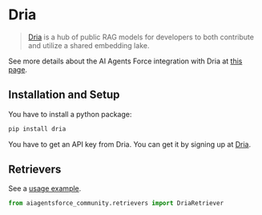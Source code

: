 # Dria

>[Dria](https://dria.co/) is a hub of public RAG models for developers to 
> both contribute and utilize a shared embedding lake.

See more details about the AI Agents Force integration with Dria 
at [this page](https://dria.co/docs/integrations/langchain).

## Installation and Setup

You have to install a python package:

```bash
pip install dria
```

You have to get an API key from Dria. You can get it by signing up at [Dria](https://dria.co/).

## Retrievers

See a [usage example](/docs/integrations/retrievers/dria_index).

```python
from aiagentsforce_community.retrievers import DriaRetriever
```
